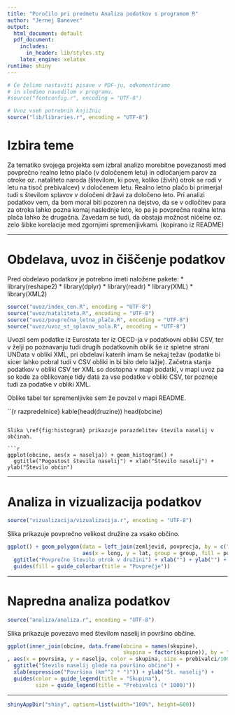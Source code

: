 ```yaml
---
title: "Poročilo pri predmetu Analiza podatkov s programom R"
author: "Jernej Banevec"
output:
  html_document: default
  pdf_document:
    includes:
      in_header: lib/styles.sty
    latex_engine: xelatex
runtime: shiny
---
```


```r
# Če želimo nastaviti pisave v PDF-ju, odkomentiramo
# in sledimo navodilom v programu.
#source("fontconfig.r", encoding = "UTF-8")

# Uvoz vseh potrebnih knjižnic
source("lib/libraries.r", encoding = "UTF-8")
```

# Izbira teme

Za tematiko svojega projekta sem izbral analizo morebitne povezanosti med povprečno realno letno plačo (v določenem letu) in odločanjem parov za otroke oz. nataliteto naroda (številom, ki pove, koliko (živih) otrok se rodi v letu na tisoč prebivalcev) v določenem letu. Realno letno plačo bi primerjal tudi s številom splavov v določeni državi za določeno leto. Pri analizi podatkov vem, da bom moral biti pozoren na dejstvo, da se v odločitev para za otroka lahko pozna komaj naslednje leto, ko pa je povprečna realna letna plača lahko že drugačna. Zavedam se tudi, da obstaja možnost ničelne oz. zelo šibke korelacije med zgornjimi spremenljivkami. (kopirano iz README)

***

# Obdelava, uvoz in čiščenje podatkov

Pred obdelavo podatkov je potrebno imeti naložene pakete:
* library(reshape2)
* library(dplyr)
* library(readr)
* library(XML)
* library(XML2)

```r
source("uvoz/index_cen.R", encoding = "UTF-8")
source("uvoz/nataliteta.R", encoding = "UTF-8")
source("uvoz/povprečna_letna_plača.R", encoding = "UTF-8")
source("uvoz/uvoz_st_splavov_sola.R", encoding = "UTF-8")
```

Uvozil sem podatke iz Eurostata ter iz OECD-ja v podatkovni obliki CSV, ter v želji po poznavanju tudi drugih podatkovnih oblik še iz spletne strani UNData v obliki XML, pri obdelavi katerih imam še nekaj težav (podatke bi sicer lahko pobral tudi v CSV obliki in bi bilo delo lažje). Začetna stanja podatkov v obliki CSV ter XML so dostopna v mapi podatki, v mapi uvoz pa so kode za oblikovanje tidy data za vse podatke v obliki CSV, ter pozneje tudi za podatke v obliki XML.

Oblike tabel ter spremenljivke sem že povzel v mapi README.

``{r razpredelnice}
kable(head(druzine))
head(obcine)
```

Slika \ref{fig:histogram} prikazuje porazdelitev števila naselij v občinah.

```r
ggplot(obcine, aes(x = naselja)) + geom_histogram() +
  ggtitle("Pogostost števila naselij") + xlab("Število naselij") + ylab("Število občin")
```

***

# Analiza in vizualizacija podatkov

```r
source("vizualizacija/vizualizacija.r", encoding = "UTF-8")
```

Slika \ref{fig:zemljevid} prikazuje povprečno velikost družine za vsako občino.

```r
ggplot() + geom_polygon(data = left_join(zemljevid, povprecja, by = c("OB_UIME" = "obcina")),
                        aes(x = long, y = lat, group = group, fill = povprecje)) +
  ggtitle("Povprečno število otrok v družini") + xlab("") + ylab("") +
  guides(fill = guide_colorbar(title = "Povprečje"))
```

***

# Napredna analiza podatkov

```r
source("analiza/analiza.r", encoding = "UTF-8")
```

Slika \ref{fig:graf} prikazuje povezavo med številom naselij in površino občine.

```r
ggplot(inner_join(obcine, data.frame(obcina = names(skupine),
                                     skupina = factor(skupine)), by = "obcina")
, aes(x = povrsina, y = naselja, color = skupina, size = prebivalci/1000)) + geom_point() +
  ggtitle("Število naselij glede na površino občine") +
  xlab(expression("Površina (km"^2 * ")")) + ylab("Št. naselij") +
  guides(color = guide_legend(title = "Skupina"),
         size = guide_legend(title = "Prebivalci (* 1000)"))
```

***

```r
shinyAppDir("shiny", options=list(width="100%", height=600))
```
